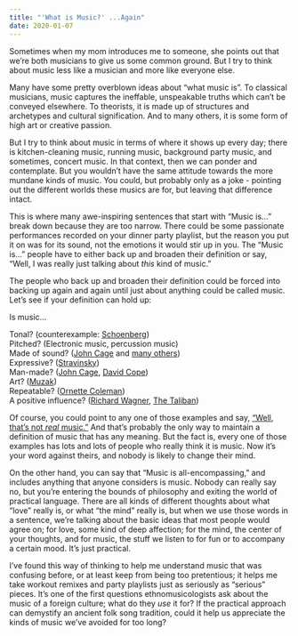 ---
title: "'What is Music?' ...Again"
date: 2020-01-07
---

Sometimes when my mom introduces me to someone, she points out that we’re both musicians to give us some common ground. But I try to think about music less like a musician and more like everyone else.

Many have some pretty overblown ideas about “what music is”. To classical musicians, music captures the ineffable, unspeakable truths which can’t be conveyed elsewhere. To theorists, it is made up of structures and archetypes and cultural signification. And to many others, it is some form of high art or creative passion.

But I try to think about music in terms of where it shows up every day; there is kitchen-cleaning music, running music, background party music, and sometimes, concert music. In that context, then we can ponder and contemplate. But you wouldn’t have the same attitude towards the more mundane kinds of music. You could, but probably only as a joke - pointing out the different worlds these musics are for, but leaving that difference intact.

This is where many awe-inspiring sentences that start with “Music is…” break down because they are too narrow. There could be some passionate performances recorded on your dinner party playlist, but the reason you put it on was for its sound, not the emotions it would stir up in you. The “Music is…” people have to either back up and broaden their definition or say, “Well, I was really just talking about *this* kind of music.”

The people who back up and broaden their definition could be forced into backing up again and again until just about anything could be called music. Let’s see if your definition can hold up:

Is music…

Tonal? (counterexample: [Schoenberg](https://en.wikipedia.org/wiki/Arnold_Schoenberg#Development_of_the_twelve-tone_method))  
Pitched? (Electronic music, percussion music)  
Made of sound? ([John Cage](https://en.wikipedia.org/wiki/4%E2%80%B233%E2%80%B3) and [many others](https://en.wikipedia.org/wiki/List_of_silent_musical_compositions))   
Expressive? ([Stravinsky](https://scholarsbank.uoregon.edu/xmlui/handle/1794/12469))  
Man-made? ([John Cage](https://en.wikipedia.org/wiki/John_Cage#Chance), [David Cope](https://en.wikipedia.org/wiki/David_Cope))  
Art? ([Muzak](https://en.wikipedia.org/wiki/Muzak))  
Repeatable? ([Ornette Coleman](https://en.wikipedia.org/wiki/Ornette_Coleman#1960:_Free_Jazz))  
A positive influence? ([Richard Wagner](https://en.wikipedia.org/wiki/Richard_Wagner#Racism_and_antisemitism), [The Taliban](https://www.news24.com/World/News/Now-Taliban-bans-the-music-20010430))  

Of course, you could point to any one of those examples and say, [“Well, that’s not *real* music.”](https://yourlogicalfallacyis.com/no-true-scotsman) And that’s probably the only way to maintain a definition of music that has any meaning. But the fact is, every one of those examples has lots and lots of people who really think it is music. Now it’s your word against theirs, and nobody is likely to change their mind.

On the other hand, you can say that “Music is all-encompassing,” and includes anything that anyone considers is music. Nobody can really say no, but you’re entering the bounds of philosophy and exiting the world of practical language. There are all kinds of different thoughts about what “love” really is, or what “the mind” really is, but when we use those words in a sentence, we’re talking about the basic ideas that most people would agree on; for love, some kind of deep affection; for the mind, the center of your thoughts, and for music, the stuff we listen to for fun or to accompany a certain mood. It’s just practical.

I’ve found this way of thinking to help me understand music that was confusing before, or at least keep from being too pretentious; it helps me take workout remixes and party playlists just as seriously as “serious” pieces. It’s one of the first questions ethnomusicologists ask about the music of a foreign culture; what do they *use* it for? If the practical approach can demystify an ancient folk song tradition, could it help us appreciate the kinds of music we’ve avoided for too long?

